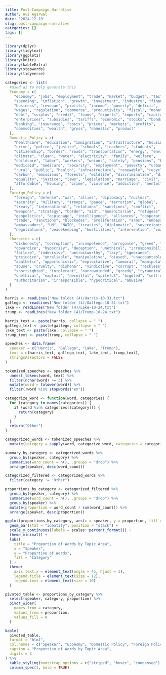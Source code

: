 ---
title: Post-Campaign Narrative
author: Avi Agarwal
date: '2024-12-10'
slug: post-campaign-narrative
categories: []
tags: []
---
```{r , echo= FALSE, message = FALSE, warning=FALSE}
library(dplyr)
library(tidytext)
library(ggplot2)
library(knitr)
library(kableExtra)
library(stopwords)
library(tidyverse)

```


```{r , echo= FALSE, message = FALSE, warning=FALSE} 
categories <- list(
  #used ai to help generate this
  Economy = c(
    "economy", "jobs", "employment", "trade", "market", "budget", "tax", 
    "spending", "inflation", "growth", "investment", "industry", "financial", 
    "business", "revenue", "profits", "income", "poverty", "deficit", 
    "wages", "regulation", "commerce", "productivity", "fiscal", "monetary", 
    "debt", "surplus", "credit", "loans", "exports", "imports", "capital", 
    "enterprises", "subsidies", "tariffs", "economic", "stocks", "bonds", 
    "banking", "insurance", "costs", "prices", "markets", "profits", 
    "commodities", "wealth", "gross", "domestic", "product"
  ),
  Domestic_Policy = c(
    "healthcare", "education", "immigration", "infrastructure", "housing", 
    "crime", "police", "justice", "schools", "teachers", "students", 
    "citizenship", "border", "roads", "transportation", "energy", "environment", 
    "climate", "clean", "water", "electricity", "family", "welfare", 
    "childcare", "labor", "workers", "unions", "safety", "pensions", "benefits", 
    "medicaid", "medicare", "security", "employment", "poverty", "urban", 
    "rural", "public", "health", "infrastructure", "renewable", "recycling", 
    "carbon", "emissions", "forests", "wildlife", "discrimination", "diversity", 
    "equality", "justice", "laws", "legislation", "marriage", "civil", "rights", 
    "affordable", "housing", "crime", "violence", "addiction", "mental", "health"
  ),
  Foreign_Policy = c(
    "foreign", "defense", "war", "allies", "diplomacy", "nuclear", 
    "security", "military", "troops", "peace", "terrorism", "global", 
    "treaty", "international", "relations", "sanctions", "conflict", 
    "weapons", "strategy", "border", "aid", "humanitarian", "refugees", 
    "geopolitics", "espionage", "intelligence", "alliances", "cooperation", 
    "trade", "sanctions", "blockades", "proliferation", "arms", "embassies", 
    "ambassadors", "UN", "NATO", "treaties", "diplomatic", "sovereignty", 
    "negotiations", "peacekeeping", "hostilities", "intervention", "coalition"
  ),
  Character = c(
    "dishonesty", "corruption", "incompetence", "arrogance", "greed", "selfishness", 
    "cowardice", "hypocrisy", "deception", "unethical", "irresponsibility", 
    "failure", "indecisive", "untrustworthy", "lazy", "ignorance", 
    "prejudice", "unreliable", "manipulative", "biased", "unaccountable", 
    "apathetic", "opportunistic", "exploitative", "immoral", "manipulation", 
    "abuse", "cruelty", "dishonor", "vindictive", "corrupt", "reckless", 
    "shortsighted", "intolerant", "narrowminded", "greedy", "tyrannical", 
    "unethical", "exploit", "deceitful", "spiteful", "bigoted", "self-centered", 
    "authoritarian", "irresponsible", "hypocritical", "abusive"
  )
)


```

```{r , echo= FALSE, message = FALSE, warning=FALSE}

harris <- readLines("New folder (4)/Harris-10-31.txt")
gallego <- readLines("New folder (4)/Gallego-10-31.txt")
lake <- readLines("New folder (4)/Lake-10-24.txt")
trump <- readLines("New folder (4)/Trump-10-24.txt")

harris_text <- paste(harris, collapse = " ")
gallego_text <- paste(gallego, collapse = " ")
lake_text <- paste(lake, collapse = " ")
trump_text <- paste(trump, collapse = " ")

speeches <- data.frame(
  speaker = c("Harris", "Gallego", "Lake", "Trump"),
  text = c(harris_text, gallego_text, lake_text, trump_text),
  stringsAsFactors = FALSE
)


```

```{r , echo= FALSE, message = FALSE, warning=FALSE}
tokenized_speeches <- speeches %>%
  unnest_tokens(word, text) %>%                   
  filter(nchar(word) >= 3) %>%                
  mutate(word = tolower(word)) %>%             
  filter(!word %in% stopwords("en"))           
```

```{r , echo= FALSE, message = FALSE, warning=FALSE}

categorize_word <- function(word, categories) {
  for (category in names(categories)) {
    if (word %in% categories[[category]]) {
      return(category)
    }
  }
  return("Other") 
}

categorized_words <- tokenized_speeches %>%
  mutate(category = sapply(word, categorize_word, categories = categories))

```

```{r , echo= FALSE, message = FALSE, warning=FALSE}
summary_by_category <- categorized_words %>%
  group_by(speaker, category) %>%
  summarise(word_count = n(), .groups = "drop") %>%
  arrange(speaker, desc(word_count))

```

```{r , echo= FALSE, message = FALSE, warning=FALSE}
categorized_filtered <- categorized_words %>%
  filter(category != "Other")

proportions_by_category <- categorized_filtered %>%
  group_by(speaker, category) %>%
  summarise(word_count = n(), .groups = "drop") %>%
  group_by(speaker) %>%
  mutate(proportion = word_count / sum(word_count)) %>%
  arrange(speaker, desc(proportion))

```

```{r , echo= FALSE, message = FALSE, warning=FALSE}
ggplot(proportions_by_category, aes(x = speaker, y = proportion, fill = category)) +
  geom_bar(stat = "identity", position = "stack") +
  scale_y_continuous(labels = scales::percent_format()) + 
  theme_minimal() +
  labs(
    title = "Proportion of Words by Topic Area",
    x = "Speaker",
    y = "Proportion of Words",
    fill = "Category"
  ) +
  theme(
    axis.text.x = element_text(angle = 45, hjust = 1),  
    legend.title = element_text(size = 12),             
    legend.text = element_text(size = 10)              
  )


```

```{r , echo= FALSE, message = FALSE, warning=FALSE}
pivoted_table <- proportions_by_category %>%
  select(speaker, category, proportion) %>%  
  pivot_wider(
    names_from = category, 
    values_from = proportion,  
    values_fill = 0  
  )

kable(
  pivoted_table, 
  format = "html", 
  col.names = c("Speaker", "Economy", "Domestic Policy", "Foreign Policy", "Character"), 
  caption = "Proportion of Words by Topic Area",
  digits = 3  
) %>%
  kable_styling(bootstrap_options = c("striped", "hover", "condensed"), full_width = FALSE) %>%
  column_spec(1, bold = TRUE)


```

